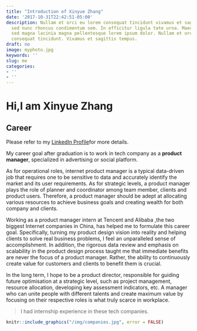 ```yaml
---
title: "Introduction of Xinyue Zhang"
date: '2017-10-31T22:42:51-05:00'
description: Nullam et orci eu lorem consequat tincidunt vivamus et sagittis magna
  sed nunc rhoncus condimentum sem. In efficitur ligula tate urna. Maecenas massa
  sed magna lacinia magna pellentesque lorem ipsum dolor. Nullam et orci eu lorem
  consequat tincidunt. Vivamus et sagittis tempus.
draft: no
image: myphoto.jpg
keywords: ''
slug: me
categories:
- ''
- ''
---
```


# Hi,I am Xinyue Zhang

## Career
Please refer to my [LinkedIn Profile](https://www.linkedin.com/in/xinyue-zhang-9942aa155/)for more details.

My career goal after graduation is to work in tech company as a **product manager**, specialized in advertising or social platform. 

As for operational roles, internet product manager is a typical data-driven job that requires one to be sensitive to data and accurately identify the market and its user requirements. As for strategic levels, a product manager plays the role of planner and coordinator among team member, clients and product users. Therefore, a product manager should be adept at allocating various resources to achieve business goals and creating wealth for both company and clients.

Working as a product manager intern at Tencent and Alibaba ,the two biggest Internet companies in China, has helped me to formulate this career goal. Specifically, turning my product design vision into reality and helping clients to solve real business problems, I feel an unparalleled sense of accomplishment. In addition, the rigorous data review and emphasis on scalability in the product design process taught me that immediate benefits are never the focus of a product manager. Rather, the ability to continuously create value for customers and clients to benefit them is crucial. 

In the long term, I hope to be a product director, responsible for guiding future optimisation at a strategic level, such as project management, resource allocation, developing key assessment indicators, etc. A manager who can unite people with different talents and create maximum value by focusing on their respective roles is what truly scarce in workplace. 

>I had internship experience in these tech companies.

```r
knitr::include_graphics("/img/companies.jpg", error = FALSE)
```






